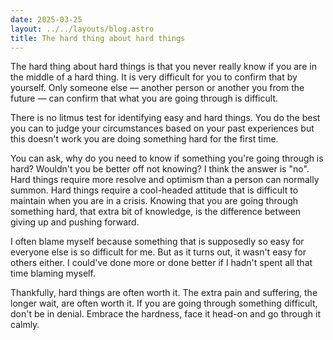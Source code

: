 ```yaml
---
date: 2025-03-25
layout: ../../layouts/blog.astro
title: The hard thing about hard things
---
```

The hard thing about hard things is that you never really know if you are in the middle of a hard thing. It is very difficult for you to confirm that by yourself. Only someone else — another person or another you from the future — can confirm that what you are going through is difficult.

There is no litmus test for identifying easy and hard things. You do the best you can to judge your circumstances based on your past experiences but this doesn't work you are doing something hard for the first time. 

You can ask, why do you need to know if something you're going through is hard? Wouldn't you be better off not knowing? I think the answer is "no". Hard things require more resolve and optimism than a person can normally summon. Hard things require a cool-headed attitude that is difficult to maintain when you are in a crisis. Knowing that you are going through something hard, that extra bit of knowledge, is the difference between giving up and pushing forward.

I often blame myself because something that is supposedly so easy for everyone else is so difficult for me. But as it turns out, it wasn't easy for others either. I could've done more or done better if I hadn't spent all that time blaming myself.

Thankfully, hard things are often worth it. The extra pain and suffering, the longer wait, are often worth it. If you are going through something difficult, don't be in denial. Embrace the hardness, face it head-on and go through it calmly.